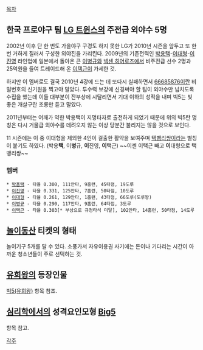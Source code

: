 [[목차]]

== 한국 프로야구 팀 [[LG 트윈스]]의 주전급 외야수 5명 ==
2002년 이후 단 한 번도 가을야구 구경도 하지 못한 LG가 2010년 시즌을 앞두고 또 한 번 거하게 질러서 구성한 외야진을 가리킨다. 2009년의 기존전력인 [[박용택]]-[[이대형]]-[[이진영]] 라인업에 일본에서 돌아온 큰 [[이병규]]와 [[넥센 히어로즈]]에서 비주전급 선수 2명과 25억원을 들여 트레이드해 온 [[이택근]]이 가세한 것.

하지만 이 멤버로도 결국 2010년 4강에 드는 데 또다시 실패하면서 [[66685876]]이란 비밀번호의 신기원을 찍고야 말았다. 투수력 보강에 신경써야 할 팀이 외야수만 넘치도록 수집을 했는데 이들 대부분이 잔부상에 시달리면서 기대 이하의 성적을 내며 빅5는 빛 좋은 개살구란 조롱만 듣고 말았다.

2011년부터는 어깨가 약한 박용택이 지명타자로 출전하게 되었기 때문에 위의 빅5란 명칭은 다시 거물급 외야수를 데려오지 않는 이상 당분간 불리지는 않을 것으로 보인다.

11 시즌에는 이 중 이대형을 제외한 4인이 걸출한 활약을 보여주며 [[택뱅리쌍]]이라는 별칭이 붙기도 하였다. (박용'''택''', 이'''병'''규, '''이'''진영, '''이'''택근) ~~이젠 이택근 빼고 '''이'''대형으로 택뱅리쌍~~

=== 멤버 ===
 * [[박용택]] - 타율 0.300, 111안타, 9홈런, 45타점, 19도루
 * [[이진영]] - 타율 0.331, 125안타, 7홈런, 50타점, 10도루
 * [[이대형]] - 타율 0.261, 129안타, 1홈런, 43타점, 66도루(도루왕)
 * [[이병규]] - 타율 0.290, 117안타, 9홈런, 64타점, 3도루
 * [[이택근]] - 타율 0.303[* 부상으로 규정타석 미달], 102안타, 14홈런, 50타점, 14도루

== [[놀이동산]] 티켓의 형태 ==
놀이기구 5개를 탈 수 있다. 소풍가서 자유이용권 사기에는 돈이나 기다리는 시간이 아까운 청소년들이 주로 선택하는 것.

== [[유희왕]]의 등장인물 ==
[[빅5(유희왕)]] 항목 참조.

== [[심리학]]에서의 성격요인모형 [[Big5]] ==
항목 참고.

[[각주]]

